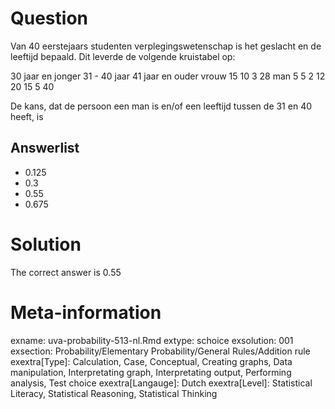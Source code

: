 Question
========

Van 40 eerstejaars studenten verplegingswetenschap is het geslacht en de leeftijd bepaald. Dit leverde de volgende kruistabel op:

30 jaar en jonger 31 - 40 jaar 41 jaar en ouder
vrouw 15 10 3 28
man 5 5 2 12
20 15 5 40

De kans, dat de persoon een man is en/of een leeftijd tussen de 31 en 40 heeft, is

Answerlist
----------
* 0.125
* 0.3
* 0.55
* 0.675

Solution
========

The correct answer is  0.55

Meta-information
================
exname: uva-probability-513-nl.Rmd
extype: schoice
exsolution: 001
exsection: Probability/Elementary Probability/General Rules/Addition rule
exextra[Type]: Calculation, Case, Conceptual, Creating graphs, Data manipulation, Interpretating graph, Interpretating output, Performing analysis, Test choice
exextra[Langauge]: Dutch
exextra[Level]: Statistical Literacy, Statistical Reasoning, Statistical Thinking
